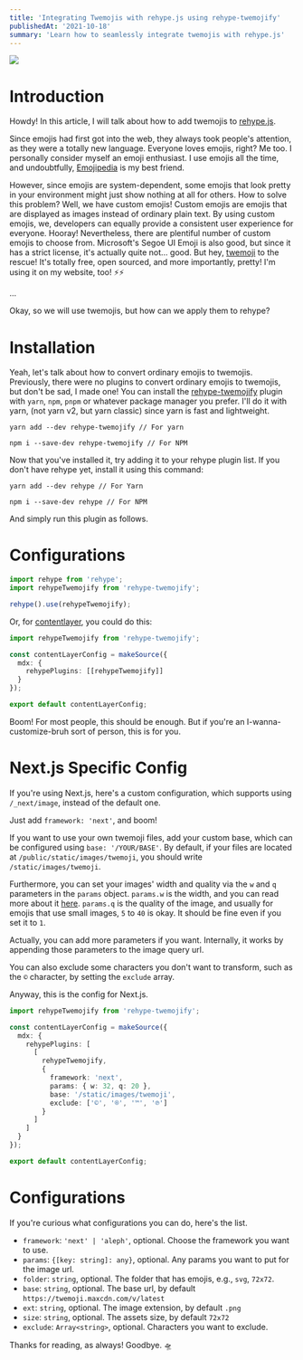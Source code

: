 ```yaml
---
title: 'Integrating Twemojis with rehype.js using rehype-twemojify'
publishedAt: '2021-10-18'
summary: 'Learn how to seamlessly integrate twemojis with rehype.js'
---
```


![](https://s3-alpha.figma.com/hub/file/338625855/c0c3061e-6431-432d-bc0e-f2ebab33bb4f-cover)

# Introduction

Howdy! In this article, I will talk about how to add twemojis to [rehype.js](https://github.com/rehypejs/rehype).

Since emojis had first got into the web, they always took people's attention, as they were a totally new language.
Everyone loves emojis, right? Me too. I personally consider myself an emoji enthusiast.
I use emojis all the time, and undoubtfully, [Emojipedia](https://emojipedia.com) is my best friend.

However, since emojis are system-dependent, some emojis that look pretty in your environment might just show nothing at all for others.
How to solve this problem? Well, we have custom emojis! Custom emojis are emojis that are displayed as images instead of ordinary plain text.
By using custom emojis, we, developers can equally provide a consistent user experience for everyone. Hooray!
Nevertheless, there are plentiful number of custom emojis to choose from.
Microsoft's Segoe UI Emoji is also good, but since it has a strict license, it's actually quite not... good.
But hey, [twemoji](https://twemoji.twitter.com/) to the rescue! It's totally free, open sourced, and more importantly, pretty!
I'm using it on my website, too! ⚡⚡

...

Okay, so we will use twemojis, but how can we apply them to rehype?

# Installation

Yeah, let's talk about how to convert ordinary emojis to twemojis.
Previously, there were no plugins to convert ordinary emojis to twemojis, but don't be sad, I made one!
You can install the [rehype-twemojify](https://www.npmjs.com/package/rehype-twemojify) plugin with `yarn`, `npm`, `pnpm` or whatever package manager you prefer.
I'll do it with yarn, (not yarn v2, but yarn classic) since yarn is fast and lightweight.

```
yarn add --dev rehype-twemojify // For yarn
```

```
npm i --save-dev rehype-twemojify // For NPM
```

Now that you've installed it, try adding it to your rehype plugin list.
If you don't have rehype yet, install it using this command:

```
yarn add --dev rehype // For Yarn
```

```
npm i --save-dev rehype // For NPM
```

And simply run this plugin as follows.

# Configurations

```ts
import rehype from 'rehype';
import rehypeTwemojify from 'rehype-twemojify';

rehype().use(rehypeTwemojify);
```

Or, for [contentlayer](https://www.contentlayer.dev/), you could do this:

```ts:contentlayer.config.ts
import rehypeTwemojify from 'rehype-twemojify';

const contentLayerConfig = makeSource({
  mdx: {
    rehypePlugins: [[rehypeTwemojify]]
  }
});

export default contentLayerConfig;
```

Boom! For most people, this should be enough. But if you're an I-wanna-customize-bruh sort of person, this is for you.

# Next.js Specific Config

If you're using Next.js, here's a custom configuration, which supports using `/_next/image`, instead of the default one.

Just add `framework: 'next'`, and boom!

If you want to use your own twemoji files, add your custom base, which can be configured using `base: '/YOUR/BASE'`.
By default, if your files are located at `/public/static/images/twemoji`, you should write `/static/images/twemoji`.

Furthermore, you can set your images' width and quality via the `w` and `q` parameters in the `params` object.
`params.w` is the width, and you can read more about it [here](https://github.com/vercel/next.js/issues/18413).
`params.q` is the quality of the image, and usually for emojis that use small images, `5` to `40` is okay.
It should be fine even if you set it to `1`.

Actually, you can add more parameters if you want. Internally, it works by appending those parameters to the image query url.

You can also exclude some characters you don't want to transform, such as the `©` character, by setting the `exclude` array.

Anyway, this is the config for Next.js.

```ts:contentlayer.config.ts
import rehypeTwemojify from 'rehype-twemojify';

const contentLayerConfig = makeSource({
  mdx: {
    rehypePlugins: [
      [
        rehypeTwemojify,
        {
          framework: 'next',
          params: { w: 32, q: 20 },
          base: '/static/images/twemoji',
          exclude: ['©', '®', '™', '℗']
        }
      ]
    ]
  }
});

export default contentLayerConfig;
```

# Configurations

If you're curious what configurations you can do, here's the list.

- `framework`: `'next' | 'aleph'`, optional. Choose the framework you want to use.
- `params`: `{[key: string]: any}`, optional. Any params you want to put for the image url.
- `folder`: `string`, optional. The folder that has emojis, e.g., `svg`, `72x72`.
- `base`: `string`, optional. The base url, by default `https://twemoji.maxcdn.com/v/latest`
- `ext`: `string`, optional. The image extension, by default `.png`
- `size`: `string`, optional. The assets size, by default `72x72`
- `exclude`: `Array<string>`, optional. Characters you want to exclude.

Thanks for reading, as always! Goodbye. 🛸
